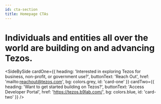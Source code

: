 ```yaml
---
id: cta-section
title: Homepage CTAs 
---
```



<Wrapper bg={colors.white} padded center id="advancing-tezos">

# Individuals and entities all over the world are building on and advancing Tezos.

</Wrapper>

<SideBySide 
    cardOne={{
        heading: 'Interested in exploring Tezos for business, non-profit, or government use?',
        buttonText: 'Reach Out',
        href: 'mailto:reachout@tezos.com',
        bg: colors.grey,
        id: 'card-one'
    }}
    cardTwo={{
        heading: 'Want to get started building on Tezos?',
        buttonText: 'Access Developer Portal',
        href: 'https://tezos.b9lab.com/',
        bg: colors.blue,
        id: 'card-two'
    }}
/>